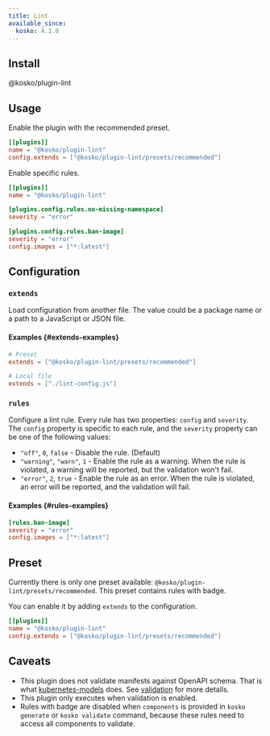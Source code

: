 ```yaml
---
title: Lint
available_since:
  kosko: 4.1.0
---
```



## Install

<NpmInstallCommand>@kosko/plugin-lint</NpmInstallCommand>

## Usage

Enable the plugin with the recommended preset.

```toml
[[plugins]]
name = "@kosko/plugin-lint"
config.extends = ["@kosko/plugin-lint/presets/recommended"]
```

Enable specific rules.

```toml
[[plugins]]
name = "@kosko/plugin-lint"

[plugins.config.rules.no-missing-namespace]
severity = "error"

[plugins.config.rules.ban-image]
severity = "error"
config.images = ["*:latest"]
```

## Configuration

### `extends`

Load configuration from another file. The value could be a package name or a path to a JavaScript or JSON file.

#### Examples {#extends-examples}

```toml
# Preset
extends = ["@kosko/plugin-lint/presets/recommended"]

# Local file
extends = ["./lint-config.js"]
```

### `rules`

Configure a lint rule. Every rule has two properties: `config` and `severity`. The `config` property is specific to each rule, and the `severity` property can be one of the following values:

- `"off"`, `0`, `false` - Disable the rule. (Default)
- `"warning"`, `"warn"`, `1` - Enable the rule as a warning. When the rule is violated, a warning will be reported, but the validation won't fail.
- `"error"`, `2`, `true` - Enable the rule as an error. When the rule is violated, an error will be reported, and the validation will fail.

#### Examples {#rules-examples}

```toml
[rules.ban-image]
severity = "error"
config.images = ["*:latest"]
```

## Preset

Currently there is only one preset available: `@kosko/plugin-lint/presets/recommended`. This preset contains rules with <RecommendedBadge/> badge.

You can enable it by adding `extends` to the configuration.

```toml
[[plugins]]
name = "@kosko/plugin-lint"
config.extends = ["@kosko/plugin-lint/presets/recommended"]
```

## Caveats

- This plugin does not validate manifests against OpenAPI schema. That is what [kubernetes-models](https://github.com/tommy351/kubernetes-models-ts) does. See [validation](../../components/validation.mdx) for more details.
- This plugin only executes when validation is enabled.
- Rules with <AllBadge/> badge are disabled when `components` is provided in `kosko generate` or `kosko validate` command, because these rules need to access all components to validate.
